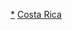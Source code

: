 {{Catnav|頁面分類|地理|地理模板|大洲模板|各大洲國家模板|中美洲国家模板}}
{{Catnav|頁面分類|地理|地理模板|大洲模板|中美洲模板|中美洲国家模板}}
{{Catnav|頁面分類|地理|区域地理|大洲|中美洲|中美洲模板|中美洲国家模板}}
{{Catnav|頁面分類|地理|国家|中美洲国家|哥斯大黎加}}

[[Category:哥斯大黎加|*]]
[[Category:中美洲國家模板|Costa Rica]]